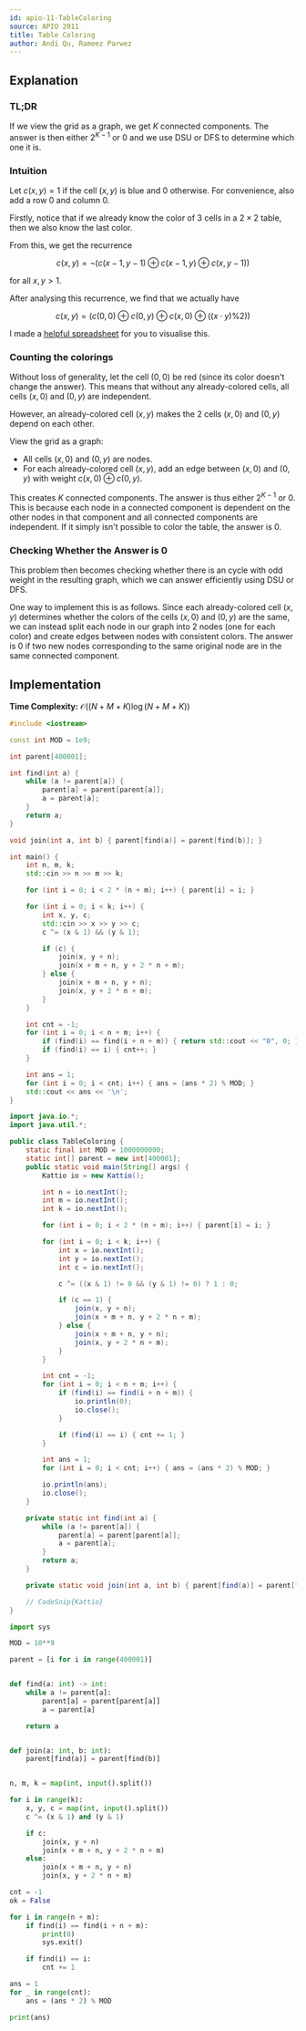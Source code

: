 ```yaml
---
id: apio-11-TableColoring
source: APIO 2011
title: Table Coloring
author: Andi Qu, Rameez Parwez
---
```


## Explanation

### TL;DR

If we view the grid as a graph, we get $K$ connected components. The answer is
then either $2^{K - 1}$ or $0$ and we use DSU or DFS to determine which one it
is.

### Intuition

Let $c(x, y) = 1$ if the cell $(x, y)$ is blue and $0$ otherwise. For
convenience, also add a row 0 and column 0.

Firstly, notice that if we already know the color of 3 cells in a $2 \times 2$
table, then we also know the last color.

From this, we get the recurrence

$$
c(x, y) = \lnot (c(x - 1, y - 1) \oplus c(x - 1, y) \oplus c(x, y - 1))
$$

for all $x, y > 1$.

After analysing this recurrence, we find that we actually have

$$
c(x, y) = (c(0, 0) \oplus c(0, y) \oplus c(x, 0) \oplus ((x \cdot y) \% 2))
$$

I made a
[helpful spreadsheet](https://docs.google.com/spreadsheets/d/1cSNyb3wBq39R2FsSD-kuPpfBsLXCVxSXKsqllo2sUs0/edit?usp=sharing)
for you to visualise this.

### Counting the colorings

Without loss of generality, let the cell $(0, 0)$ be red (since its color
doesn't change the answer). This means that without any already-colored cells,
all cells $(x, 0)$ and $(0, y)$ are independent.

However, an already-colored cell $(x, y)$ makes the 2 cells $(x, 0)$ and
$(0, y)$ depend on each other.

View the grid as a graph:

- All cells $(x, 0)$ and $(0, y)$ are nodes.
- For each already-colored cell $(x, y)$, add an edge between $(x, 0)$ and
  $(0, y)$ with weight $c(x, 0) \oplus c(0, y)$.

This creates $K$ connected components. The answer is thus either $2^{K - 1}$ or
$0$. This is because each node in a connected component is dependent on the
other nodes in that component and all connected components are independent. If
it simply isn't possible to color the table, the answer is $0$.

### Checking Whether the Answer is $0$

This problem then becomes checking whether there is an cycle with odd weight
in the resulting graph, which we can answer efficiently using DSU or DFS.

One way to implement this is as follows. Since each already-colored cell
$(x, y)$ determines whether the colors of the cells $(x, 0)$ and $(0, y)$ are
the same, we can instead split each node in our graph into 2 nodes (one for
each color) and create edges between nodes with consistent colors.
The answer is $0$ if two new nodes corresponding to the same original node
are in the same connected component.

## Implementation

**Time Complexity:** $\mathcal{O}((N+M+K)\log (N+M+K))$

<LanguageSection>
<CPPSection>

```cpp
#include <iostream>

const int MOD = 1e9;

int parent[400001];

int find(int a) {
	while (a != parent[a]) {
		parent[a] = parent[parent[a]];
		a = parent[a];
	}
	return a;
}

void join(int a, int b) { parent[find(a)] = parent[find(b)]; }

int main() {
	int n, m, k;
	std::cin >> n >> m >> k;

	for (int i = 0; i < 2 * (n + m); i++) { parent[i] = i; }

	for (int i = 0; i < k; i++) {
		int x, y, c;
		std::cin >> x >> y >> c;
		c ^= (x & 1) && (y & 1);

		if (c) {
			join(x, y + n);
			join(x + m + n, y + 2 * n + m);
		} else {
			join(x + m + n, y + n);
			join(x, y + 2 * n + m);
		}
	}

	int cnt = -1;
	for (int i = 0; i < n + m; i++) {
		if (find(i) == find(i + n + m)) { return std::cout << "0", 0; }
		if (find(i) == i) { cnt++; }
	}

	int ans = 1;
	for (int i = 0; i < cnt; i++) { ans = (ans * 2) % MOD; }
	std::cout << ans << '\n';
}
```

</CPPSection>
<JavaSection>

```java
import java.io.*;
import java.util.*;

public class TableColoring {
	static final int MOD = 1000000000;
	static int[] parent = new int[400001];
	public static void main(String[] args) {
		Kattio io = new Kattio();

		int n = io.nextInt();
		int m = io.nextInt();
		int k = io.nextInt();

		for (int i = 0; i < 2 * (n + m); i++) { parent[i] = i; }

		for (int i = 0; i < k; i++) {
			int x = io.nextInt();
			int y = io.nextInt();
			int c = io.nextInt();

			c ^= ((x & 1) != 0 && (y & 1) != 0) ? 1 : 0;

			if (c == 1) {
				join(x, y + n);
				join(x + m + n, y + 2 * n + m);
			} else {
				join(x + m + n, y + n);
				join(x, y + 2 * n + m);
			}
		}

		int cnt = -1;
		for (int i = 0; i < n + m; i++) {
			if (find(i) == find(i + n + m)) {
				io.println(0);
				io.close();
			}

			if (find(i) == i) { cnt += 1; }
		}

		int ans = 1;
		for (int i = 0; i < cnt; i++) { ans = (ans * 2) % MOD; }

		io.println(ans);
		io.close();
	}

	private static int find(int a) {
		while (a != parent[a]) {
			parent[a] = parent[parent[a]];
			a = parent[a];
		}
		return a;
	}

	private static void join(int a, int b) { parent[find(a)] = parent[find(b)]; }

	// CodeSnip{Kattio}
}
```

</JavaSection>
<PySection>

```py
import sys

MOD = 10**9

parent = [i for i in range(400001)]


def find(a: int) -> int:
	while a != parent[a]:
		parent[a] = parent[parent[a]]
		a = parent[a]

	return a


def join(a: int, b: int):
	parent[find(a)] = parent[find(b)]


n, m, k = map(int, input().split())

for i in range(k):
	x, y, c = map(int, input().split())
	c ^= (x & 1) and (y & 1)

	if c:
		join(x, y + n)
		join(x + m + n, y + 2 * n + m)
	else:
		join(x + m + n, y + n)
		join(x, y + 2 * n + m)

cnt = -1
ok = False

for i in range(n + m):
	if find(i) == find(i + n + m):
		print(0)
		sys.exit()

	if find(i) == i:
		cnt += 1

ans = 1
for _ in range(cnt):
	ans = (ans * 2) % MOD

print(ans)
```

</PySection>
</LanguageSection>
